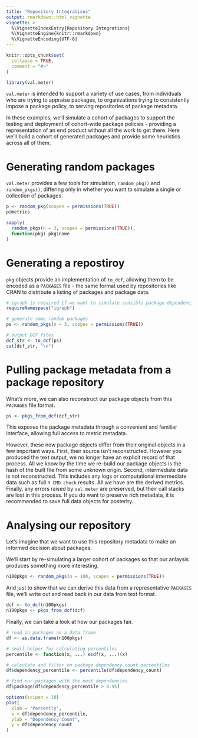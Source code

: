 ```yaml
---
title: "Repository Integrations"
output: rmarkdown::html_vignette
vignette: >
  %\VignetteIndexEntry{Repository Integrations}
  %\VignetteEngine{knitr::rmarkdown}
  %\VignetteEncoding{UTF-8}
---
```


```r
knitr::opts_chunk$set(
  collapse = TRUE,
  comment = "#>"
)
```

```r
library(val.meter)
```

`val.meter` is intended to support a variety of use cases, from individuals who
are trying to appraise packages, to organizations trying to consistently impose
a package policy, to serving repositories of package metadata.

In these examples, we'll simulate a cohort of packages to support the testing
and deployment of cohort-wide package policies - providing a representation of
an end product without all the work to get there. Here we'll build a cohort of
generated packages and provide some heuristics across all of them.

# Generating random packages

`val.meter` provides a few tools for simulation, `random_pkg()` and 
`random_pkgs()`, differing only in whether you want to simulate a single or
collection of packages.

```r
p <- random_pkg(scopes = permissions(TRUE))
p@metrics
```

```r
sapply(
  random_pkgs(n = 3, scopes = permissions(TRUE)),
  function(pkg) pkg$name
)
```

# Generating a repostiroy

`pkg` objects provide an implementation of `to_dcf`, allowing them to be encoded
as a `PACKAGES` file - the same format used by repositories like CRAN to
distribute a listing of packages and package data.

```r
# igraph is required if we want to simulate sensible package dependencies
requireNamespace("igraph")

# generate some random packages
ps <- random_pkgs(n = 3, scopes = permissions(TRUE))

# output DCF files
dcf_str <- to_dcf(ps)
cat(dcf_str, "\n")
```

# Pulling package metadata from a package repository

What's more, we can also reconstruct our package objects from this `PACKAGES`
file format.

```r
ps <- pkgs_from_dcf(dcf_str)
```

This exposes the package metadata through a convenient and familiar interface,
allowing full access to metric metadata. 

However, these new package objects differ from their original objects in a few
important ways. First, their source isn't reconstructed. However you produced
the text output, we no longer have an explicit record of that process. All we
know by the time we re-build our package objects is the hash of the built file
from some unknown origin. Second, intermediate data is not reconstructed. This
includes any logs or computational intermediate data such as full `R CMD check`
results. All we have are the derived metrics. Finally, any errors raised by
`val.meter` are preserved, but their call stacks are lost in this process. If
you do want to preserve rich metadata, it is recommended to save full data
objects for posterity.

# Analysing our repository

Let's imagine that we want to use this repository metadata to make an informed
decision about packages.

We'll start by re-simulating a larger cohort of packages so that our anlaysis
produces something more interesting.

```r
n100pkgs <- random_pkgs(n = 100, scopes = permissions(TRUE))
```

And just to show that we can derive this data from a representative `PACKAGES`
file, we'll write out and read back in our data from text format.

```r
dcf <- to_dcf(n100pkgs)
n100pkgs <- pkgs_from_dcf(dcf)
```

Finally, we can take a look at how our packages fair.

```r
# read in packages as a data.frame
df <- as.data.frame(n100pkgs)

# small helper for calculating percentiles
percentile <- function(x, ...) ecdf(x, ...)(x)

# calculate and filter on package dependency count percentiles
df$dependency_percentile <- percentile(df$dependency_count)

# find our packages with the most dependencies
df$package[df$dependency_percentile > 0.95]
```

```r
options(scipen = 10)
plot(
  xlab = "Percently",
  x = df$dependency_percentile, 
  ylab = "Dependency Count",
  y = df$dependency_count
)
```